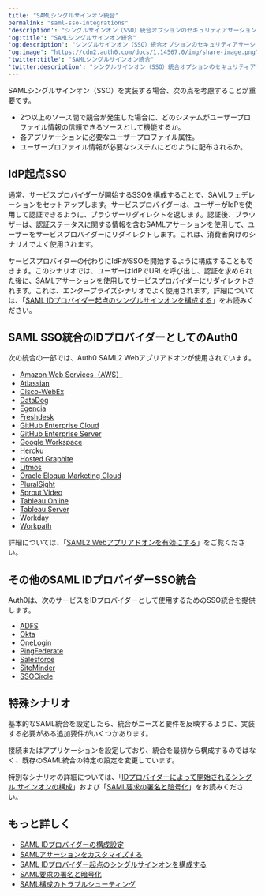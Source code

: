 ```yaml
---
title: "SAMLシングルサインオン統合"
permalink: "saml-sso-integrations"
'description': "シングルサインオン（SSO）統合オプションのセキュリティアサーションマークアップ言語（SAML）について説明します。"
'og:title': "SAMLシングルサインオン統合"
'og:description': "シングルサインオン（SSO）統合オプションのセキュリティアサーションマークアップ言語（SAML）について説明します。"
'og:image': "https://cdn2.auth0.com/docs/1.14567.0/img/share-image.png"
'twitter:title': "SAMLシングルサインオン統合"
'twitter:description': "シングルサインオン（SSO）統合オプションのセキュリティアサーションマークアップ言語（SAML）について説明します。"
---
```


<Tooltip data-tooltip-id="react-containers-DefinitionTooltip-1" href="/docs/ja-jp/glossary?term=security-assertion-markup-language" tip="Security Assertion Markup Language（SAML）: パスワードなしに二者間で認証情報を交換できる標準化プロトコル。" cta="用語集の表示">SAML</Tooltip>シングルサインオン（<Tooltip data-tooltip-id="react-containers-DefinitionTooltip-0" href="/docs/ja-jp/glossary?term=single-sign-on" tip="シングルサインオン（SSO）: ユーザーが1つのアプリケーションにログインした後、そのユーザーを他のアプリケーションに自動的にログインさせるサービス。" cta="用語集の表示">SSO</Tooltip>）を実装する場合、次の点を考慮することが重要です。

* 2つ以上のソース間で競合が発生した場合に、どのシステムがユーザープロファイル情報の信頼できるソースとして機能するか。
* 各アプリケーションに必要なユーザープロファイル属性。
* ユーザープロファイル情報が必要なシステムにどのように配布されるか。

## IdP起点SSO

通常、サービスプロバイダーが開始するSSOを構成することで、SAMLフェデレーションをセットアップします。サービスプロバイダーは、ユーザーが<Tooltip data-tooltip-id="react-containers-DefinitionTooltip-2" href="/docs/ja-jp/glossary?term=idp" tip="IDプロバイダー（IdP）: デジタルIDを保存および管理するサービス。" cta="用語集の表示">IdP</Tooltip>を使用して認証できるように、ブラウザーリダイレクトを返します。認証後、ブラウザーは、認証ステータスに関する情報を含むSAMLアサーションを使用して、ユーザーをサービスプロバイダーにリダイレクトします。これは、消費者向けのシナリオでよく使用されます。

サービスプロバイダーの代わりにIdPがSSOを開始するように構成することもできます。このシナリオでは、ユーザーはIdPでURLを呼び出し、認証を求められた後に、SAMLアサーションを使用してサービスプロバイダーにリダイレクトされます。これは、エンタープライズシナリオでよく使用されます。詳細については、「[SAML IDプロバイダー起点のシングルサインオンを構成する](/docs/ja-jp/authenticate/protocols/saml/saml-sso-integrations/identity-provider-initiated-single-sign-on)」をお読みください。

## SAML SSO統合のIDプロバイダーとしてのAuth0

次の統合の一部では、Auth0 SAML2 Webアプリアドオンが使用されています。

* [Amazon Web Services（AWS）](/docs/ja-jp/authenticate/single-sign-on/outbound-single-sign-on/configure-auth0-saml-identity-provider/configure-saml2-web-app-addon-for-aws)
* [Atlassian](/docs/ja-jp/authenticate/single-sign-on/outbound-single-sign-on/configure-auth0-saml-identity-provider/configure-auth0-as-identity-provider-for-atlassian)
* [Cisco-WebEx](/docs/ja-jp/authenticate/single-sign-on/outbound-single-sign-on/configure-auth0-saml-identity-provider/configure-auth0-as-identity-provider-for-cisco-webex)
* [DataDog](/docs/ja-jp/authenticate/single-sign-on/outbound-single-sign-on/configure-auth0-saml-identity-provider/configure-auth0-as-identity-provider-for-datadog)
* [Egencia](/docs/ja-jp/authenticate/single-sign-on/outbound-single-sign-on/configure-auth0-saml-identity-provider/configure-auth0-as-identity-provider-for-egencia)
* [Freshdesk](/docs/ja-jp/authenticate/single-sign-on/outbound-single-sign-on/configure-auth0-saml-identity-provider/configure-auth0-as-identity-provider-for-freshdesk)
* [GitHub Enterprise Cloud](/docs/ja-jp/authenticate/single-sign-on/outbound-single-sign-on/configure-auth0-saml-identity-provider/configure-saml2-web-app-addon-for-github-enterprise-server)
* [GitHub Enterprise Server](/docs/ja-jp/authenticate/single-sign-on/outbound-single-sign-on/configure-auth0-saml-identity-provider/configure-saml2-web-app-addon-for-github-enterprise-server)
* [Google Workspace](/docs/ja-jp/authenticate/single-sign-on/outbound-single-sign-on/configure-auth0-saml-identity-provider/configure-auth0-as-idp-for-google-g-suite)
* [Heroku](/docs/ja-jp/authenticate/single-sign-on/outbound-single-sign-on/configure-auth0-saml-identity-provider/configure-saml2-web-app-addon-for-heroku)
* [Hosted Graphite](/docs/ja-jp/authenticate/single-sign-on/outbound-single-sign-on/configure-auth0-saml-identity-provider/configure-auth0-as-identity-provider-for-hosted-graphite)
* [Litmos](/docs/ja-jp/authenticate/single-sign-on/outbound-single-sign-on/configure-auth0-saml-identity-provider/configure-auth0-as-identity-provider-for-litmos)
* [Oracle Eloqua Marketing Cloud](/docs/ja-jp/authenticate/single-sign-on/outbound-single-sign-on/configure-auth0-saml-identity-provider/configure-saml2-addon-eloqua)
* [PluralSight](/docs/ja-jp/authenticate/single-sign-on/outbound-single-sign-on/configure-auth0-saml-identity-provider/configure-auth0-as-identity-provider-for-pluralsight)
* [Sprout Video](/docs/ja-jp/authenticate/single-sign-on/outbound-single-sign-on/configure-auth0-saml-identity-provider/configure-auth0-as-identity-provider-for-sprout-video)
* [Tableau Online](/docs/ja-jp/authenticate/single-sign-on/outbound-single-sign-on/configure-auth0-saml-identity-provider/configure-auth0-as-identity-provider-for-tableau-online)
* [Tableau Server](/docs/ja-jp/authenticate/single-sign-on/outbound-single-sign-on/configure-auth0-saml-identity-provider/configure-auth0-as-identity-provider-for-tableau-server)
* [Workday](/docs/ja-jp/authenticate/single-sign-on/outbound-single-sign-on/configure-auth0-saml-identity-provider/configure-auth0-as-identity-provider-for-workday)
* [Workpath](/docs/ja-jp/authenticate/single-sign-on/outbound-single-sign-on/configure-auth0-saml-identity-provider/configure-auth0-as-identity-provider-for-workpath)

詳細については、「[SAML2 Webアプリアドオンを有効にする](/docs/ja-jp/authenticate/protocols/saml/saml-sso-integrations/enable-saml2-web-app-addon)」をご覧ください。

## その他のSAML IDプロバイダーSSO統合

Auth0は、次のサービスをIDプロバイダーとして使用するためのSSO統合を提供します。

* [ADFS](/docs/ja-jp/authenticate/protocols/saml/saml-sso-integrations/configure-auth0-saml-service-provider/configure-adfs-saml-connections)
* [Okta](/docs/ja-jp/authenticate/protocols/saml/saml-sso-integrations/configure-auth0-saml-service-provider/configure-okta-as-saml-identity-provider)
* [OneLogin](/docs/ja-jp/authenticate/protocols/saml/saml-sso-integrations/configure-auth0-saml-service-provider/configure-onelogin-as-saml-identity-provider)
* [PingFederate](/docs/ja-jp/authenticate/protocols/saml/saml-sso-integrations/configure-auth0-saml-service-provider/configure-pingfederate-as-saml-identity-provider)
* [Salesforce](/docs/ja-jp/authenticate/protocols/saml/saml-sso-integrations/configure-auth0-saml-service-provider/configure-salesforce-as-saml-identity-provider)
* [SiteMinder](/docs/ja-jp/authenticate/protocols/saml/saml-sso-integrations/configure-auth0-saml-service-provider/configure-siteminder-as-saml-identity-provider)
* [SSOCircle](/docs/ja-jp/authenticate/protocols/saml/saml-sso-integrations/configure-auth0-saml-service-provider/configure-ssocircle-as-saml-identity-provider)

## 特殊シナリオ

基本的なSAML統合を設定したら、統合がニーズと要件を反映するように、実装する必要がある追加要件がいくつかあります。

接続またはアプリケーションを設定しており、統合を最初から構成するのではなく、既存のSAML統合の特定の設定を変更しています。

特別なシナリオの詳細については、「[IDプロバイダーによって開始されるシングル サインオンの構成](/docs/ja-jp/authenticate/protocols/saml/saml-sso-integrations/identity-provider-initiated-single-sign-on)」および「[SAML要求の署名と暗号化](/docs/ja-jp/authenticate/protocols/saml/saml-sso-integrations/sign-and-encrypt-saml-requests)」をお読みください。

## もっと詳しく

* [SAML IDプロバイダーの構成設定](/docs/ja-jp/authenticate/protocols/saml/saml-identity-provider-configuration-settings)
* [SAMLアサーションをカスタマイズする](/docs/ja-jp/authenticate/protocols/saml/saml-configuration/customize-saml-assertions)
* [SAML IDプロバイダー起点のシングルサインオンを構成する](/docs/ja-jp/authenticate/protocols/saml/saml-sso-integrations/identity-provider-initiated-single-sign-on)
* [SAML要求の署名と暗号化](/docs/ja-jp/authenticate/protocols/saml/saml-sso-integrations/sign-and-encrypt-saml-requests)
* [SAML構成のトラブルシューティング](/docs/ja-jp/troubleshoot/authentication-issues/troubleshoot-saml-configurations)